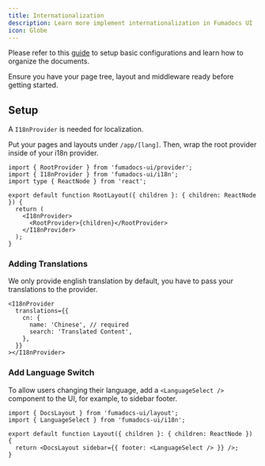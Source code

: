 ```yaml
---
title: Internationalization
description: Learn more implement internationalization in Fumadocs UI
icon: Globe
---
```


Please refer to this
[guide](/docs/headless/internationalization) to setup basic
configurations and learn how to organize the documents.

Ensure you have your page tree, layout and middleware ready before getting
started.

## Setup

A `I18nProvider` is needed for localization.

Put your pages and layouts under `/app/[lang]`.
Then, wrap the root provider inside of your i18n provider.

```tsx
import { RootProvider } from 'fumadocs-ui/provider';
import { I18nProvider } from 'fumadocs-ui/i18n';
import type { ReactNode } from 'react';

export default function RootLayout({ children }: { children: ReactNode }) {
  return (
    <I18nProvider>
      <RootProvider>{children}</RootProvider>
    </I18nProvider>
  );
}
```

### Adding Translations

We only provide english translation by default, you have to pass your translations to the provider.

```mdx
<I18nProvider
  translations={{
    cn: {
      name: 'Chinese', // required
      search: 'Translated Content',
    },
  }}
></I18nProvider>
```

### Add Language Switch

To allow users changing their language, add a `<LanguageSelect />`
component to the UI, for example, to sidebar footer.

```tsx title="[lang]/docs/layout.tsx"
import { DocsLayout } from 'fumadocs-ui/layout';
import { LanguageSelect } from 'fumadocs-ui/i18n';

export default function Layout({ children }: { children: ReactNode }) {
  return <DocsLayout sidebar={{ footer: <LanguageSelect /> }} />;
}
```
